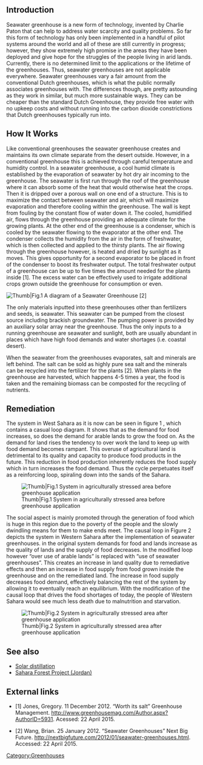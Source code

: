 == Introduction ==

Seawater greenhouse is a new form of technology, invented by Charlie Paton that can help to address water scarcity and quality problems.  So far this form of technology has only been implemented in a handful of pilot systems around the world and all of these are still currently in progress; however, they show extremely high promise in the areas they have been deployed and give hope for the struggles of the people living in arid lands. Currently, there is no determined limit to the applications or the lifetime of the greenhouses. Thus, seawater greenhouses are not applicable everywhere.
Seawater greenhouses vary a fair amount from the conventional Dutch greenhouses, which is what the public normally associates greenhouses with. The differences though, are pretty astounding as they work in similar, but much more sustainable ways. They can be cheaper than the standard Dutch Greenhouse, they provide free water with no upkeep costs and without running into the carbon dioxide constrictions that Dutch greenhouses typically run into.
== How It Works ==
Like conventional greenhouses the seawater greenhouse creates and maintains its own climate separate from the desert outside. However, in a conventional greenhouse this is achieved through careful temperature and humidity control. In a seawater greenhouse, a cool humid climate is established by the evaporation of seawater by hot dry air incoming to the greenhouse. The seawater is first run through the roof of the greenhouse where it can absorb some of the heat that would otherwise heat the crops. Then it is dripped over a porous wall on one end of a structure. This is to maximize the contact between seawater and air, which will maximize evaporation and therefore cooling within the greenhouse. The wall is kept from fouling by the constant flow of water down it. The cooled, humidified air, flows through the greenhouse providing an adequate climate for the growing plants.  At the other end of the greenhouse is a condenser, which is cooled by the seawater flowing to the evaporator at the other end. The condenser collects the humidity from the air in the form of freshwater, which is then collected and applied to the thirsty plants. The air flowing through the greenhouse however, is heated and dried by sunlight as it moves. This gives opportunity for a second evaporator to be placed in front of the condenser to boost its freshwater output. The total freshwater output of a greenhouse can be up to five times the amount needed for the plants inside [1]. The excess water can be effectively used to irrigate additional crops grown outside the greenhouse for consumption or even.

[[Image:SeawaterGreenhouse.png|Thumb|Fig.1 A diagram of a Seawater Greenhouse [2]]]

The only materials inputted into these greenhouses other than fertilizers and seeds, is seawater. This seawater can be pumped from the closest source including brackish groundwater. The pumping power is provided by an auxiliary solar array near the greenhouse. Thus the only inputs to a running greenhouse are seawater and sunlight, both are usually abundant in places which have high food demands and water shortages (i.e. coastal desert).

When the seawater from the greenhouses evaporates, salt and minerals are left behind. The salt can be sold as highly pure sea salt and the minerals can be recycled into the fertilizer for the plants [2]. When plants in the greenhouse are harvested, which happens 4-5 times a year, the food is taken and the remaining biomass can be composted for the recycling of nutrients.
 
== Remediation ==
The system in West Sahara as it is now can be seen in figure 1 , which contains a casual loop diagram. It shows that as the demand for food increases, so does the demand for arable lands to grow the food on. As the demand for land rises the tendency to over work the land to keep up with food demand becomes rampant. This overuse of agricultural land is detrimental to its quality and capacity to produce food products in the future. This reduction in food production inherently reduces the food supply which in turn increases the food demand. Thus the cycle perpetuates itself as a reinforcing loop, spiraling down into the sands of the Sahara.

[[Image:CausalBeforeloop.jpg|Thumb|Fig.1 System in agriculturally stressed area before greenhouse application]]

The social aspect is mainly promoted through the generation of food which is huge in this region due to the poverty of the people and the slowly dwindling means for them to make ends meet. The causal loop in Figure 2 depicts the system in Western Sahara after the implementation of seawater greenhouses. in the original system demands for food and lands increase as the quality of lands and the supply of food decreases. In the modified loop however “over use of arable lands” is replaced with “use of seawater greenhouses”. This creates an increase in land quality due to remediative effects and then an increase in food supply from food grown inside the greenhouse and on the remediated land. The increase in food supply decreases food demand, effectively balancing the rest of the system by allowing it to eventually reach an equilibrium. With the modification of the causal loop that drives the food shortages of today, the people of Western Sahara would see much less death due to malnutrition and starvation.

[[Image:CausalAfterloop.jpg|Thumb|Fig.2 System in agriculturally stressed area after greenhouse application]]

== See also ==

* [[Solar distillation]]
* [[Sahara Forest Project (Jordan)]]


== External links ==

*[1] Jones, Gregory. 11 December 2012. “Worth its salt” Greenhouse Management. http://www.greenhousemag.com/Author.aspx?AuthorID=5931. Acessed: 22 April 2015.
 
*[2] Wang, Brian. 25 January 2012.  “Seawater Greenhouses” Next Big Future. http://nextbigfuture.com/2012/01/seawater-greenhouses.html. Accessed: 22 April 2015. 


{{stub}}
[[Category:Greenhouses]]